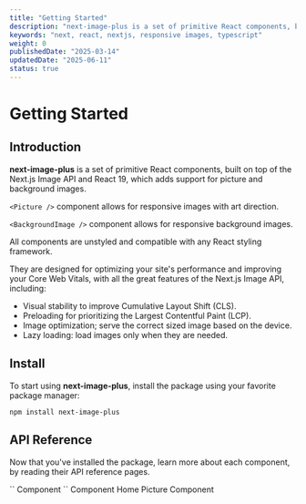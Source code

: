 ```yaml
---
title: "Getting Started"
description: "next-image-plus is a set of primitive React components, built on top of the Next.js Image API and React 19, which adds support for picture and background images."
keywords: "next, react, nextjs, responsive images, typescript"
weight: 0
publishedDate: "2025-03-14"
updatedDate: "2025-06-11"
status: true
---
```


# Getting Started

## Introduction

**next-image-plus** is a set of primitive React components, built on top of the Next.js Image API and React 19, which adds support for picture and background images.

`<Picture />` component allows for responsive images with art direction.

`<BackgroundImage />` component allows for responsive background images.

All components are unstyled and compatible with any React styling framework.

They are designed for optimizing your site's performance and improving your Core Web Vitals, with all the great features of the Next.js Image API, including:

- Visual stability to improve Cumulative Layout Shift (CLS).
- Preloading for prioritizing the Largest Contentful Paint (LCP).
- Image optimization; serve the correct sized image based on the device.
- Lazy loading: load images only when they are needed.

## Install

To start using **next-image-plus**, install the package using your favorite package manager:

```shell
npm install next-image-plus
```

## API Reference

Now that you've installed the package, learn more about each component, by reading their API reference pages.

<SimpleGrid>
  <FeaturedLink href="/docs/picture" size="md">
    `<Picture />` Component
  </FeaturedLink>
  <FeaturedLink href="/docs/background-image" size="md">
    `<BackgroundImage />` Component
  </FeaturedLink>
</SimpleGrid>

<PageNav>
  <PageNavItem href="/" direction="prev">
    Home
  </PageNavItem>
  <PageNavItem href="/docs/picture" direction="next">
    Picture Component
  </PageNavItem>
</PageNav>
